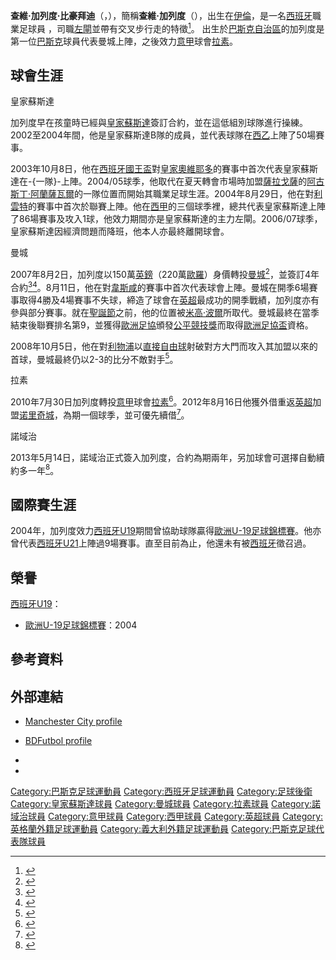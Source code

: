{{noteTA
|G1=足球
|G2=英超
|G3=西甲
|T=zh-hans:哈维尔·加里多;zh-hk:查維·加列度;zh-tw:哈維爾·加里多;
|1=zh-hk:加列度;zh-hans:加里多;zh-tw:加里多;
|2=zh-hans:哈维尔.加里多.贝赫比德;zh-hk:查維·加列度·比豪拜迪;zh-tw:哈維爾·加里多·貝赫比德;
|3=zh-hans:哈维尔·加里多;zh-hk:查維·加列度;zh-tw:哈維爾·加里多;
}}
{{Infobox football biography 2
| playername          = 查維·加列度<br>''Javier Garrido''
| image          = Javier Garrido of Norwich City.jpg
| image_size     = 175px
| caption             = 
| fullname       = Javier Garrido Behobide 
| height         = {{convert|1.78|m|ftin|0|abbr=on}}<ref name="Manchester City FC profile">{{cite web|url=http://www.mcfc.co.uk/default.sps?pagegid={439A001B-9F18-408E-BD8E-8466AB3C97FD}&bioid=92816&siteid=502|title=Manchester City FC profile|publisher=Manchester City F.C|date=16 July 2008|accessdate=2008-07-16}}</ref>
| birth_date  = {{birth date and age|df=yes|1985|3|15}}
| birth_place = 西班牙[[伊倫|伊倫]]
| position            = [[足球後衛#左閘|左閘]]
| currentclub         =
| clubnumber          =
| youthyears1 = 
| youthclubs1 = [[皇家蘇斯達|皇家蘇斯達]]
| years1 = 2001–2004
| clubs1 = [[皇家蘇斯達|皇家蘇斯達B隊]]
| caps1  = 44
| goals1 = 1
| years2 = 2004–2007
| clubs2 = [[皇家蘇斯達|皇家蘇斯達]]
| caps2  = 86 
| goals2 = 1
| years3 = 2007–2010
| clubs3 = [[曼城足球俱乐部|曼城]]
| caps3  = 49
| goals3 = 2
| years4 = 2010–2013
| clubs4 = [[拉素足球会|拉素]]
| caps4  = 21
| goals4 = 0
| years5 = 2012–2013
| clubs5 = → [[诺里奇城足球俱乐部|诺里奇城]]（借用）
| caps5  = 34
| goals5 = 0
| years6 = 2013–2015
| clubs6 = [[诺里奇城足球俱乐部|诺里奇城]]
| caps6  = 13
| goals6 = 0
| years7 = 2015–2016
| clubs7 = [[拉斯帕尔马斯体育联盟|拉斯帕尔马斯]]
| caps7 = 18
| goals7 = 0
| nationalyears1 = 2001–2002 
|nationalteam1 = [[西班牙17歲以下國家足球隊|西班牙U17]] 
|nationalcaps1 = 13 |nationalgoals1 = 0
| nationalyears2 = 2004 
|nationalteam2 = [[西班牙19歲以下國家足球隊|西班牙U19]] 
|nationalcaps2 = 9 |nationalgoals2 = 0
| nationalyears3 = 2005 
|nationalteam3 = [[西班牙20歲以下國家足球隊|西班牙U20]] |nationalcaps3 = 2 |nationalgoals3 = 0
| nationalyears4 = 2005–2006 
|nationalteam4 = [[西班牙21歲以下國家足球隊|西班牙U21]] |nationalcaps4 = 9 |nationalgoals4 = 0
| club-update         = 2014年8月24日 (日) 02:58 (UTC)
| nationalteam-update = 2013年6月1日 (六) 14:40(UTC)
}}

'''查維·加列度·比豪拜迪'''（{{lang-es|'''Javier Garrido Behobide'''}}，{{bd|1985年|3月15日|catIdx=Garrido, Javier}}），簡稱'''查維·加列度'''（{{lang-es|'''Javier Garrido'''}}），出生在[[伊倫|伊倫]]，是一名[[西班牙|西班牙]]職業足球員 ，司職[[足球後衛#左閘|左閘]]並帶有交叉步行走的特徵<ref name="Javier Garrido">{{en}}{{cite news
| title = Javier Garrido
| url = http://www.mcfc.co.uk/default.sps?pagegid={439A001B-9F18-408E-BD8E-8466AB3C97FD}&bioid=92816&siteid=502.stm
| publisher = Manchester City F.C.
| date = 2007-08-02
| accessdate = 2007-08-02}}</ref>。
出生於[[巴斯克自治區|巴斯克自治區]]的加列度是第一位[[巴斯克人|巴斯克]]球員代表曼城上陣，之後效力[[意甲|意甲]]球會[[拉素足球會|拉素]]。

== 球會生涯 ==
;皇家蘇斯達
加列度早在孩童時已經與[[皇家蘇斯達|皇家蘇斯達]]簽訂合約，並在這低組別球隊進行操練。2002至2004年間，他是皇家蘇斯達B隊的成員，並代表球隊在[[西班牙足球乙級聯賽|西乙]]上陣了50場賽事。

2003年10月8日，他在[[西班牙國王盃|西班牙國王盃]]對[[皇家奧維耶多|皇家奧維耶多]]的賽事中首次代表皇家蘇斯達在-{一隊}-上陣。2004/05球季，他取代在夏天轉會市場時加盟[[皇家薩拉戈薩|薩拉戈薩]]的[[阿古斯丁·阿蘭薩瓦爾|阿古斯丁·阿蘭薩瓦爾]]的一隊位置而開始其職業足球生涯。2004年8月29日，他在對[[萊萬特足球俱樂部|利雲特]]的賽事中首次於聯賽上陣。他在[[西班牙足球甲级联赛|西甲]]的三個球季裡，總共代表皇家蘇斯達上陣了86場賽事及攻入1球，他效力期間亦是皇家蘇斯達的主力左閘。2006/07球季，皇家蘇斯達因經濟問題而降班，他本人亦最終離開球會。

;曼城
2007年8月2日，加列度以150萬[[英镑|英鎊]]（220萬[[欧元|歐羅]]）身價轉投[[曼城足球俱乐部|曼城]]<ref name="City Sign Garrido">{{en}}{{cite news
| title = City sign Garrido
| url = http://www.mcfc.co.uk/default.sps?pageid=115&pagegid=%7BDBD12D53%2D8346%2D431D%2DA04F%2D5D0F8664DE80%7D&newsid=449375&siteid=&pageno=2&newscategory=&frommonth=6&fromyear=2007&tomonth=8&toyear=2007.stm
| publisher = BBC Sport
| date = 2007-08-02
| accessdate = 2007-08-02
| archive-date = 2007-09-28
| archive-url = https://web.archive.org/web/20070928014746/http://www.mcfc.co.uk/default.sps?pageid=115&pagegid=%7BDBD12D53-8346-431D-A04F-5D0F8664DE80%7D&newsid=449375&siteid=&pageno=2&newscategory=&frommonth=6&fromyear=2007&tomonth=8&toyear=2007.stm
| dead-url = no
}}</ref>，並簽訂4年合約<ref name="City sign Garrido">{{en}}{{cite news
| title = City sign Garrido
| url = http://www.mcfc.co.uk/default.sps?pageid=115&pagegid=%7BDBD12D53%2D8346%2D431D%2DA04F%2D5D0F8664DE80%7D&newsid=449375&siteid=&pageno=&newscategory=&frommonth=6&fromyear=2007&tomonth=8&toyear=2007
| publisher = Manchester City F.C.
| date = 2007-08-02
| accessdate = 2007-08-02
| archive-date = 2007-09-28
| archive-url = https://web.archive.org/web/20070928014753/http://www.mcfc.co.uk/default.sps?pageid=115&pagegid=%7BDBD12D53-8346-431D-A04F-5D0F8664DE80%7D&newsid=449375&siteid=&pageno=&newscategory=&frommonth=6&fromyear=2007&tomonth=8&toyear=2007
| dead-url = no
}}</ref><ref name="Elano heads Man City triple swoop">{{en}}{{cite news
| title = Elano heads Man City triple swoop
| url = http://news.bbc.co.uk/sport1/hi/football/teams/m/man_city/6927556.stm
| publisher = BBC Sport
| date = 2007-08-02
| accessdate = 2007-08-02
| archive-date = 2007-10-16
| archive-url = https://web.archive.org/web/20071016132620/http://news.bbc.co.uk/sport1/hi/football/teams/m/man_city/6927556.stm
| dead-url = no
}}</ref>。8月11日，他在對[[西汉姆联足球俱乐部|韋斯咸]]的賽事中首次代表球會上陣。曼城在開季6場賽事取得4勝及4場賽事不失球，締造了球會在[[英格兰足球超级联赛|英超]]最成功的開季戰績，加列度亦有參與部分賽事。就在[[圣诞节|聖誕節]]之前，他的位置被[[米高·波爾|米高·波爾]]所取代。曼城最終在當季結束後聯賽排名第9，並獲得[[欧洲足联|歐洲足協]]頒發[[歐洲足協公平競技獎|公平競技獎]]而取得[[歐洲足協盃|歐洲足協盃]]資格。

2008年10月5日，他在對[[利物浦足球俱乐部|利物浦]]以[[任意球|直接自由球]]射破對方大門而攻入其加盟以來的首球，曼城最終仍以2-3的比分不敵對手<ref>{{en}}{{cite web 
|url=http://news.bbc.co.uk/sport1/hi/football/eng_prem/7639491.stm 
|title=Man City 2-3 Liverpool 
|publisher=BBC 
|date=5 October 2008 
|accessdate=25 October 2009 
|archive-date=2020-09-04 
|archive-url=https://web.archive.org/web/20200904055425/http://news.bbc.co.uk/sport1/hi/football/eng_prem/7639491.stm 
|dead-url=no 
}}</ref>。

;拉素
2010年7月30日加列度轉投[[意甲|意甲]]球會[[拉素足球会|拉素]]<ref>{{cite news |language=en |url=http://news.bbc.co.uk/sport2/hi/football/teams/m/man_city/8871568.stm |title=Javier Garrido leaves Man City for Lazio |work=''[[BBC_Sport|BBC Sport]]'' |date=2010-07-30 |accessdate=2012-08-17 |archive-date=2020-10-22 |archive-url=https://web.archive.org/web/20201022215708/http://news.bbc.co.uk/sport2/hi/football/teams/m/man_city/8871568.stm |dead-url=no }}</ref>。2012年8月16日他獲外借重返[[英超|英超]]加盟[[诺里奇城足球俱乐部|诺里奇城]]，為期一個球季，並可優先續借<ref>{{cite news |language=en |url=http://www.bbc.co.uk/sport/0/football/19283448 |title=Javier Garrido joins Norwich City from Lazio |work=''[[BBC_Sport|BBC Sport]]'' |date=2012-08-16 |accessdate=2012-08-17 |archive-date=2013-10-17 |archive-url=https://web.archive.org/web/20131017020925/http://www.bbc.co.uk/sport/0/football/19283448 |dead-url=no }}</ref>。

;諾域治
2013年5月14日，諾域治正式簽入加列度，合約為期兩年，另加球會可選擇自動續約多一年<ref>{{cite news |language=en |url=http://www.bbc.co.uk/sport/0/football/22528748 |title=JJavier Garrido: Norwich City sign left-back on permanent deal |work=''[[BBC_Sport|BBC Sport]]'' |date=2013-05-14 |accessdate=2013-06-01 |archive-date=2014-06-24 |archive-url=https://web.archive.org/web/20140624133818/http://www.bbc.co.uk/sport/0/football/22528748 |dead-url=no }}</ref>。

==國際賽生涯==
2004年，加列度效力[[西班牙19歲以下國家足球隊|西班牙U19]]期間曾協助球隊贏得[[歐洲U-19足球錦標賽|歐洲U-19足球錦標賽]]。他亦曾代表[[西班牙21歲以下國家足球隊|西班牙U21]]上陣過9場賽事。直至目前為止，他還未有被[[西班牙國家足球隊|西班牙]]徵召過。

== 榮譽 ==
;[[西班牙19歲以下國家足球隊|西班牙U19]]：
*[[歐洲U-19足球錦標賽|歐洲U-19足球錦標賽]]：2004

== 參考資料 ==
{{reflist}}

== 外部連結 ==
*{{en}}[http://www.mcfc.co.uk/default.sps?syndicatorguid=&rmasiteinstanceguid=&pagegid={439A001B-9F18-408E-BD8E-8466AB3C97FD}&bioid=92816&siteid=502 Manchester City profile] {{Wayback|url=http://www.mcfc.co.uk/default.sps?syndicatorguid=&rmasiteinstanceguid=&pagegid=%7B439A001B-9F18-408E-BD8E-8466AB3C97FD%7D&bioid=92816&siteid=502 |date=20090621003154 }}
*{{en}}[http://www.bdfutbol.com/en/j/j1198.html BDFutbol profile] {{Wayback|url=http://www.bdfutbol.com/en/j/j1198.html |date=20210114171617 }}
*{{en}}{{FIFA player|216808}}
*{{en}}{{soccerbase|id=28532|name=Javier Garrido}}

{{DEFAULTSORT:Garrido, Javier}}
[[Category:巴斯克足球運動員|Category:巴斯克足球運動員]]
[[Category:西班牙足球運動員|Category:西班牙足球運動員]]
[[Category:足球後衛|Category:足球後衛]]
[[Category:皇家蘇斯達球員|Category:皇家蘇斯達球員]]
[[Category:曼城球員|Category:曼城球員]]
[[Category:拉素球員|Category:拉素球員]]
[[Category:諾域治球員|Category:諾域治球員]]
[[Category:意甲球員|Category:意甲球員]]
[[Category:西甲球員|Category:西甲球員]]
[[Category:英超球員|Category:英超球員]]
[[Category:英格蘭外籍足球運動員|Category:英格蘭外籍足球運動員]]
[[Category:義大利外籍足球運動員|Category:義大利外籍足球運動員]]
[[Category:巴斯克足球代表隊球員|Category:巴斯克足球代表隊球員]]
